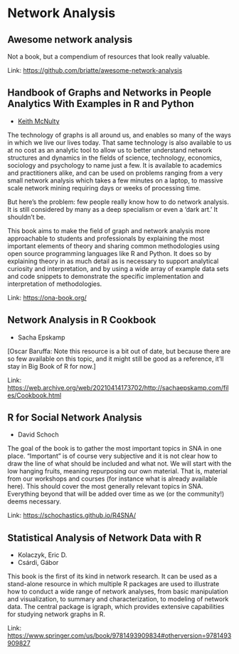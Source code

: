 # Network Analysis

## Awesome network analysis



Not a book, but a compendium of resources that look really valuable.

Link: [https://github.com/briatte/awesome-network-analysis](https://github.com/briatte/awesome-network-analysis)

## Handbook of Graphs and Networks in People Analytics With Examples in R and Python

- [Keith McNulty](https://twitter.com/dr_keithmcnulty)

The technology of graphs is all around us, and enables so many of the ways in which we live our lives today. That same technology is also available to us at no cost as an analytic tool to allow us to better understand network structures and dynamics in the fields of science, technology, economics, sociology and psychology to name just a few. It is available to academics and practitioners alike, and can be used on problems ranging from a very small network analysis which takes a few minutes on a laptop, to massive scale network mining requiring days or weeks of processing time.

But here’s the problem: few people really know how to do network analysis. It is still considered by many as a deep specialism or even a ‘dark art.’ It shouldn’t be.

This book aims to make the field of graph and network analysis more approachable to students and professionals by explaining the most important elements of theory and sharing common methodologies using open source programming languages like R and Python. It does so by explaining theory in as much detail as is necessary to support analytical curiosity and interpretation, and by using a wide array of example data sets and code snippets to demonstrate the specific implementation and interpretation of methodologies.

Link: [https://ona-book.org/](https://ona-book.org/)

## Network Analysis in R Cookbook

- Sacha Epskamp

[Oscar Baruffa: Note this resource is a bit out of date, but because there are so few available on this topic, and it might still be good as a reference, it'll stay in Big Book of R for now.]

Link: [https://web.archive.org/web/20210414173702/http://sachaepskamp.com/files/Cookbook.html](https://web.archive.org/web/20210414173702/http://sachaepskamp.com/files/Cookbook.html)

## R for Social Network Analysis

- David Schoch

The goal of the book is to gather the most important topics in SNA in one place. “Important” is of course very subjective and it is not clear how to draw the line of what should be included and what not. We will start with the low hanging fruits, meaning repurposing our own material. That is, material from our workshops and courses (for instance what is already available here). This should cover the most generally relevant topics in SNA. Everything beyond that will be added over time as we (or the community!) deems necessary.

Link: [https://schochastics.github.io/R4SNA/](https://schochastics.github.io/R4SNA/)

## Statistical Analysis of Network Data with R

- Kolaczyk, Eric D.
- Csárdi, Gábor

This book is the first of its kind in network research. It can be used as a stand-alone resource in which multiple R packages are used to illustrate how to conduct a wide range of network analyses, from basic manipulation and visualization, to summary and characterization, to modeling of network data. The central package is igraph, which provides extensive capabilities for studying network graphs in R.

Link: [https://www.springer.com/us/book/9781493909834#otherversion=9781493909827](https://www.springer.com/us/book/9781493909834#otherversion=9781493909827)


